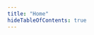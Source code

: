 ```yaml
---
title: "Home"
hideTableOfContents: true
---
```


<meta httpEquiv="refresh" content="0; url=/overview" />

<script dangerouslySetInnerHTML={{
  __html: `
    try {
      if (typeof window !== 'undefined') {
        var target = '/overview';
        if (window.location.pathname !== target) {
          window.location.replace(target);
        }
      }
    } catch (e) {}
  `
}} />

If you are not redirected automatically, follow this link: <a href="/overview">Overview</a>.


